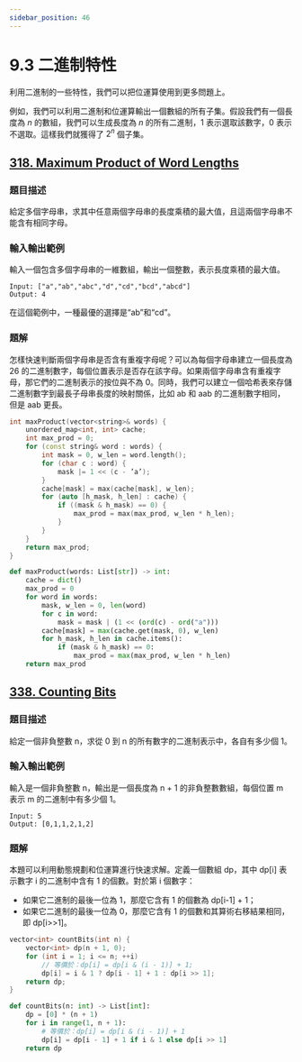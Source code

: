 ```yaml
---
sidebar_position: 46
---
```


# 9.3 二進制特性

利用二進制的一些特性，我們可以把位運算使用到更多問題上。

例如，我們可以利用二進制和位運算輸出一個數組的所有子集。假設我們有一個長度為 $n$ 的數組，我們可以生成長度為 $n$ 的所有二進制，1 表示選取該數字，0 表示不選取。這樣我們就獲得了 $2^n$ 個子集。

## [318. Maximum Product of Word Lengths](https://leetcode.com/problems/maximum-product-of-word-lengths/)

### 題目描述

給定多個字母串，求其中任意兩個字母串的長度乘積的最大值，且這兩個字母串不能含有相同字母。

### 輸入輸出範例

輸入一個包含多個字母串的一維數組，輸出一個整數，表示長度乘積的最大值。

```
Input: ["a","ab","abc","d","cd","bcd","abcd"]
Output: 4
```

在這個範例中，一種最優的選擇是“ab”和“cd”。

### 題解

怎樣快速判斷兩個字母串是否含有重複字母呢？可以為每個字母串建立一個長度為 26 的二進制數字，每個位置表示是否存在該字母。如果兩個字母串含有重複字母，那它們的二進制表示的按位與不為 0。同時，我們可以建立一個哈希表來存儲二進制數字到最長子母串長度的映射關係，比如 ab 和 aab 的二進制數字相同，但是 aab 更長。

<Tabs>
<TabItem value="cpp" label="C++">

```cpp
int maxProduct(vector<string>& words) {
    unordered_map<int, int> cache;
    int max_prod = 0;
    for (const string& word : words) {
        int mask = 0, w_len = word.length();
        for (char c : word) {
            mask |= 1 << (c - ’a’);
        }
        cache[mask] = max(cache[mask], w_len);
        for (auto [h_mask, h_len] : cache) {
            if ((mask & h_mask) == 0) {
                max_prod = max(max_prod, w_len * h_len);
            }
        }
    }
    return max_prod;
}
```

</TabItem>
<TabItem value="py" label="Python">

```py
def maxProduct(words: List[str]) -> int:
    cache = dict()
    max_prod = 0
    for word in words:
        mask, w_len = 0, len(word)
        for c in word:
            mask = mask | (1 << (ord(c) - ord("a")))
        cache[mask] = max(cache.get(mask, 0), w_len)
        for h_mask, h_len in cache.items():
            if (mask & h_mask) == 0:
                max_prod = max(max_prod, w_len * h_len)
    return max_prod
```

</TabItem>

</Tabs>

## [338. Counting Bits](https://leetcode.com/problems/counting-bits/)

### 題目描述

給定一個非負整數 n，求從 0 到 n 的所有數字的二進制表示中，各自有多少個 1。

### 輸入輸出範例

輸入是一個非負整數 n，輸出是一個長度為 n + 1 的非負整數數組，每個位置 m 表示 m 的二進制中有多少個 1。

```
Input: 5
Output: [0,1,1,2,1,2]
```

### 題解

本題可以利用動態規劃和位運算進行快速求解。定義一個數組 dp，其中 dp[i] 表示數字 i 的二進制中含有 1 的個數。對於第 i 個數字：
- 如果它二進制的最後一位為 1，那麼它含有 1 的個數為 dp[i-1] + 1；
- 如果它二進制的最後一位為 0，那麼它含有 1 的個數和其算術右移結果相同，即 dp[i>>1]。

<Tabs>
<TabItem value="cpp" label="C++">

```cpp
vector<int> countBits(int n) {
    vector<int> dp(n + 1, 0);
    for (int i = 1; i <= n; ++i)
        // 等價於：dp[i] = dp[i & (i - 1)] + 1;
        dp[i] = i & 1 ? dp[i - 1] + 1 : dp[i >> 1];
    return dp;
}
```

</TabItem>
<TabItem value="py" label="Python">

```py
def countBits(n: int) -> List[int]:
    dp = [0] * (n + 1)
    for i in range(1, n + 1):
        # 等價於：dp[i] = dp[i & (i - 1)] + 1
        dp[i] = dp[i - 1] + 1 if i & 1 else dp[i >> 1]
    return dp
```

</TabItem>

</Tabs>